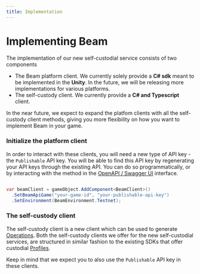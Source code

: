 ```yaml
---
title: Implementation
---
```



# Implementing Beam

The implementation of our new self-custodial service consists of two components

- The Beam platform client. We currently solely provide a **C# sdk** meant to be implemented in the **Unity**. In the future, we will be releasing more implementations for various platforms.
- The self-custody client. We currently provide a **C# and Typescript** client.

In the near future, we expect to expand the platfom clients with all the self-custody client methods, giving you more flexibility on how you want to implement Beam in your game.


### Initialize the platform client

In order to interact with these clients, you will need a new type of API key - the `Publishable` API key. You will be able to find this API key by regenerating your API keys through the existing API. You can do so programmatically, or by interacting with the method in the [OpenAPI / Swagger UI](https://api.testnet.onbeam.com/api/game#/Game/regenerateApiKeys) interface.


```csharp

var beamClient = gameObject.AddComponent<BeamClient>()
  .SetBeamApiGame("your-game-id", "your-publishable-api-key")
  .SetEnvironment(BeamEnvironment.Testnet);
```


### The self-custody client

The self-custody client is a new client which can be used to generate [Operations](/service/operations/introduction). Both the self-custody clients we offer for the new self-custodial services, are structured in similar fashion to the existing SDKs that offer custodial [Profiles](/service/profiles/introduction).

Keep in mind that we expect you to also use the `Publishable` API key in these clients.

<Cards>
  <Card
    icon="✅ "
    title="Typescript"
    href="https://www.npmjs.com/package/@onbeam/self-custody"
  />
  <Card
    icon="✅ "
    title="C# (RestSharp)"
    href="https://www.nuget.org/packages/BeamSelfCustody"
  />
</Cards>